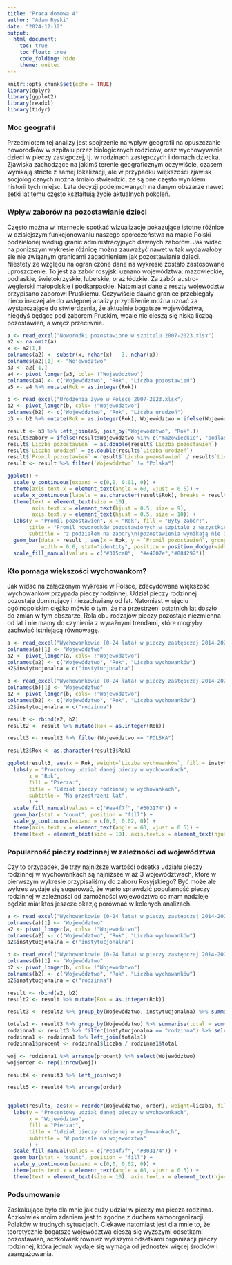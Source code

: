 ```yaml
---
title: "Praca domowa 4"
author: "Adam Ryski"
date: "2024-12-12"
output:
  html_document:
    toc: true
    toc_float: true
    code_folding: hide
    theme: united
---
```


```r
knitr::opts_chunk$set(echo = TRUE)
library(dplyr)
library(ggplot2)
library(readxl)
library(tidyr)
```
### Moc geografii
Przedmiotem tej analizy jest spojrzenie na wpływ geografii na opuszczanie noworodków w szpitalu przez biologicznych rodziców, oraz wychowywanie dzieci w pieczy zastępczej, tj. w rodzinach zastępczych i domach dziecka. Zjawiska zachodzące na jakimś terenie geograficznym oczywiście, czasem wynikają stricte z samej lokalizacji, ale w przypadku większości zjawisk socjologicznych można śmiało stwierdzić, że są one często wynikiem historii tych miejsc. Lata decyzji podejmowanych na danym obszarze nawet setki lat temu często kształtują życie aktualnych pokoleń.


### Wpływ zaborów na pozostawianie dzieci
Często można w internecie spotkać wizualizacje pokazujące istotne różnice w dzisiejszym funkcjonowaniu naszego społeczeństwa na mapie Polski podzielonej według granic administracyjnych dawnych zaborów. Jak widać na poniższym wykresie różnicę można zauważyć nawet w tak wydawałoby się nie związnym granicami zagadnieniem jak pozostawianie dzieci. Niestety ze względu na ograniczone dane na wykresie zostało zastosowane uproszczenie. To jest za zabór rosyjski uznano województwa: mazowieckie, podlaskie, świętokrzyskie, lubelskie, oraz łódzkie. Za zabór austro-węgierski małopolskie i podkarpackie. Natomiast dane z reszty województw przypisano zaborowi Pruskiemu. Oczywiście dawne granice przebiegały nieco inaczej ale do wstępnej analizy przybliżenie można uznać za wystarczające do stwierdzenia, że aktualnie bogatsze województwa, niegdyś będące pod zaborem Pruskim, wcale nie cieszą się niską liczbą pozostawień, a wręcz przeciwnie.

```r
a <- read_excel("Noworodki pozostawione w szpitalu 2007-2023.xlsx")
a2 <- na.omit(a)
x <- a2[1,]
colnames(a2) <- substr(x, nchar(x) - 3, nchar(x))
colnames(a2)[1] <- "Województwo"
a3 <- a2[-1,]
a4 <- pivot_longer(a3, cols= !"Województwo")
colnames(a4) <- c("Województwo", "Rok", "Liczba pozostawień")
a5 <- a4 %>% mutate(Rok = as.integer(Rok))

b <- read_excel("Urodzenia żywe w Polsce 2007-2023.xlsx")
b2 <- pivot_longer(b, cols= !"Województwo")
colnames(b2) <- c("Województwo", "Rok", "Liczba urodzeń")
b3 <- b2 %>% mutate(Rok = as.integer(Rok), Województwo = ifelse(Województwo == "POLSKA", "Polska", Województwo))

result <- b3 %>% left_join(a5, join_by("Województwo", "Rok",))
result$zabory = ifelse(result$Województwo %in% c("mazowieckie", "podlaskie", "świętokrzyskie", "lubelskie", "łódzkie"), "Rosyjski", ifelse(result$Województwo %in% c("małopolskie", "podkarpackie"), "Austro-Węgierski", ifelse(result$Województwo %in% c("Polska"),"Polska", "Purski")))
result$`Liczba pozostawień` = as.double(result$`Liczba pozostawień`)
result$`Liczba urodzeń` = as.double(result$`Liczba urodzeń`)
result$`Promil pozostawień` = result$`Liczba pozostawień` / result$`Liczba urodzeń` * 1000
result <- result %>% filter(`Województwo` != "Polska")

ggplot() + 
  scale_y_continuous(expand = c(0,0, 0.01, 0)) +
  theme(axis.text.x = element_text(angle = 60, vjust = 0.5)) +
  scale_x_continuous(labels = as.character(result$Rok), breaks = result$Rok, expand = c(0.01,0, 0.01, 0)) +
  theme(text = element_text(size = 10),
        axis.text.x = element_text(hjust = 0.5, size = 9),
        axis.text.y = element_text(hjust = 0.5, size = 10)) +
  labs(y = "Promil pozostawień", x = "Rok", fill = "Były zabór:",
       title = "Promil noworodków pozostawionych w szpitalu z wszystkich żywych urodzeń",
       subtitle = "z podziałem na zabory\n(pozostawienia wynikają nie ze względów zdrowotnych)") +
  geom_bar(data = result , aes(x = Rok, y = `Promil pozostawień`, group = zabory, fill = zabory), 
           width = 0.6, stat="identity", position = position_dodge(width=0.7)) +
  scale_fill_manual(values = c("#315ca8",  "#e4007e","#884292"))
```

### Kto pomaga większości wychowankom?
Jak widać na załączonym wykresie w Polsce, zdecydowana większość wychowanków przypada pieczy rodzinnej. Udział pieczy rodzinnej pozostaje dominujący i niezachwiany od lat. Natomiast w ujęciu ogólnopolskim ciężko mówić o tym, że na przestrzeni ostatnich lat doszło do zmian w tym obszarze. Rola obu rodzajów pieczy pozostaje niezmienna od lat i nie mamy do czynienia z wyraźnymi trendami, które mogłyby zachwiać istniejącą równowagę.

```r
a <- read_excel("Wychowankowie (0-24 lata) w pieczy zastępczej 2014-2023.xlsx", sheet = "Wychowankowie instytucjonalnej ")
colnames(a)[1] <- "Województwo"
a2 <- pivot_longer(a, cols= !"Województwo")
colnames(a2) <- c("Województwo", "Rok", "Liczba wychowanków")
a2$instytucjonalna = c("instytucjonalna")

b <- read_excel("Wychowankowie (0-24 lata) w pieczy zastępczej 2014-2023.xlsx", sheet = "Wychowankowie rodzinnej pieczy ")
colnames(b)[1] <- "Województwo"
b2 <- pivot_longer(b, cols= !"Województwo")
colnames(b2) <- c("Województwo", "Rok", "Liczba wychowanków")
b2$instytucjonalna = c("rodzinna")

result <- rbind(a2, b2)
result2 <- result %>% mutate(Rok = as.integer(Rok))

result3 <- result2 %>% filter(Województwo == "POLSKA")

result3$Rok <- as.character(result3$Rok)

ggplot(result3, aes(x = Rok, weight=`Liczba wychowanków`, fill = instytucjonalna, group = instytucjonalna)) +
  labs(y = "Procentowy udział danej pieczy w wychowankach", 
       x = "Rok", 
       fill = "Piecza:",
       title = "Udział pieczy rodzinnej w wychowankach",
       subtitle = "Na przestrzeni lat",
       ) + 
  scale_fill_manual(values = c("#ea4f7f", "#303174")) +
  geom_bar(stat = "count", position = "fill") +
  scale_y_continuous(expand = c(0,0, 0.02, 0)) +
  theme(axis.text.x = element_text(angle = 60, vjust = 0.5)) +
  theme(text = element_text(size = 10), axis.text.x = element_text(hjust = 0.5, size = 9), axis.text.y = element_text(hjust = 0.5, size = 10)) 

```

### Popularność pieczy rodzinnej w zależności od województwa
Czy to przypadek, że trzy najniższe wartości odsetka udziału pieczy rodzinnej w wychowankach są najniższe w aż 3 województwach, które w pierwszym wykresie przypisaliśmy do zaboru Rosyjskiego? Być może ale wykres wydaje się sugerować, że warto sprawdzić popularność pieczy rodzinnej w zależności od zamożności województwa co mam nadzieje będzie miał ktoś jeszcze okazję porównać w kolenych analizach.

```r
a <- read_excel("Wychowankowie (0-24 lata) w pieczy zastępczej 2014-2023.xlsx", sheet = "Wychowankowie instytucjonalnej ")
colnames(a)[1] <- "Województwo"
a2 <- pivot_longer(a, cols= !"Województwo")
colnames(a2) <- c("Województwo", "Rok", "Liczba wychowanków")
a2$instytucjonalna = c("instytucjonalna")

b <- read_excel("Wychowankowie (0-24 lata) w pieczy zastępczej 2014-2023.xlsx", sheet = "Wychowankowie rodzinnej pieczy ")
colnames(b)[1] <- "Województwo"
b2 <- pivot_longer(b, cols= !"Województwo")
colnames(b2) <- c("Województwo", "Rok", "Liczba wychowanków")
b2$instytucjonalna = c("rodzinna")

result <- rbind(a2, b2)
result2 <- result %>% mutate(Rok = as.integer(Rok))

result3 <- result2 %>% group_by(Województwo, instytucjonalna) %>% summarise(liczba = sum(`Liczba wychowanków`))

totals1 <- result3 %>% group_by(Województwo) %>% summarise(total = sum(liczba)) 
rodzinna1 <- result3 %>% filter(instytucjonalna == "rodzinna") %>% select(Województwo, liczba)
rodzinna1 <- rodzinna1 %>% left_join(totals1)
rodzinna1$procent <- rodzinna1$liczba / rodzinna1$total

woj <- rodzinna1 %>% arrange(procent) %>% select(Województwo)
woj$order <- rep(1:nrow(woj))

result4 <- result3 %>% left_join(woj)

result5 <- result4 %>% arrange(order)


ggplot(result5, aes(x = reorder(Województwo, order), weight=liczba, fill = instytucjonalna, group = instytucjonalna)) +
  labs(y = "Procentowy udział danej pieczy w wychowankach", 
       x = "Województwo", 
       fill = "Piecza:",
       title = "Udział pieczy rodzinnej w wychowankach",
       subtitle = "W podziale na województwa"
       ) + 
  scale_fill_manual(values = c("#ea4f7f", "#303174")) +
  geom_bar(stat = "count", position = "fill") +
  scale_y_continuous(expand = c(0,0, 0.02, 0)) +
  theme(axis.text.x = element_text(angle = 60, vjust = 0.5)) +
  theme(text = element_text(size = 10), axis.text.x = element_text(hjust = 0.5, size = 9), axis.text.y = element_text(hjust = 0.5, size = 10)) 
```

### Podsumowanie
Zaskakujące było dla mnie jak duży udział w pieczy ma piecza rodzinna. Aczkolwiek moim zdaniem jest to zgodne z duchem samoorganizacji Polaków w trudnych sytuacjach. Ciekawe natomiast jest dla mnie to, że teoretycznie bogatsze województwa cieszą się wyższymi odsetkami pozostawień, aczkolwiek również wyższymi odsetkami organizacji pieczy rodzinnej, która jednak wydaje się wymaga od jednostek więcej środków i zaangażowania.


